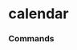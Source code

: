 # calendar


### Commands
<ul className='grid grid-cols-1 md:grid-cols-2 lg:grid-cols-3 xl:grid-cols-4 gap-4 -ml-6'>
<ReferenceCard
    title="dividend"
    description="Upcoming and Historical Dividend Calendar."
    url="calendar/dividend"
    command
/><ReferenceCard
    title="splits"
    description="Calendar Splits. Show Stock Split Calendar."
    url="calendar/splits"
    command
/><ReferenceCard
    title="ipo"
    description="Upcoming and Historical IPO Calendar."
    url="calendar/ipo"
    command
/><ReferenceCard
    title="earnings"
    description="Upcoming and Historical earnings calendar."
    url="calendar/earnings"
    command
/>
</ul>

